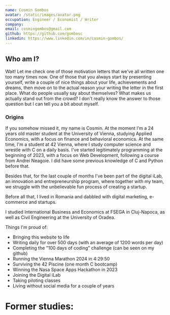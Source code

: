 ```yaml
---
name: Cosmin Gombos
avatar: /static/images/avatar.png
occupation: Engineer / Economist / Writer
company:
email: cosmingombos@gmail.com
github: https://github.com/gombosc
linkedin: https://www.linkedin.com/in/cosmin-gombos/
---
```


<h2>Who am I?</h2>
Wait! Let me check one of those motivation letters that we've all written one too many times now. One of those that you always start by presenting yourself,
write a couple of nice things about your life, achievements and dreams, then move on to the actual reason your writing the letter in the first place. What do people usually
say about themselves? What makes us actually stand out from the crowd? I don't really know the answer to those question but I can tell you a bit about myself.
 
<h3>Origins</h3>

If you somehow missed it, my name is Cosmin. At the moment I'm a 24 years old master student at the University of Vienna,
studying Applied Economics, with a focus on finance and behavioral economics. At the same time, I'm a student at
42 Vienna, where I study computer science and wrestle with C on a daily basis. I've started legitimately programming
at the beginning of 2023, with a focus on Web Development, following a course from Andrei Neagoie. I did have some previous
knowledge of C and Python before that.

Besides that, for the last couple of months I've been part of the digital iLab, an innovation and entrepreneurship program, where together with my team, we struggle with the unbelievable
fun process of creating a startup.

Before all that, I lived in Romania and dabbled with digital marketing, e-commerce and startups. 

I studied International Business and Economics at FSEGA in Cluj-Napoca, as well as Civil Engineering at the University of Oradea.




Things I'm proud of:
- Bringing this website to life
- Writing daily for over 500 days (with an average of 1200 words per day)
- Completing the "100 days of coding" challenge (can be seen on my github)
- Running the Vienna Marathon 2024 in 4:29:50
- Surviving the 42 Piscine (one month C bootcamp)
- Winning the Nasa Space Apps Hackathon in 2023
- Joining the Digital iLab
- Taking piloting classes
- Living without social media for a couple of years

<h1>Former studies:</h1>



